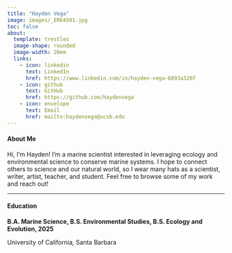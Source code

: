 ```yaml
---
title: "Hayden Vega" 
image: images/_ERK4501.jpg
toc: false 
about: 
  template: trestles
  image-shape: rounded
  image-width: 20em 
  links:
    - icon: linkedin 
      text: LinkedIn
      href: https://www.linkedin.com/in/hayden-vega-6893a3207
    - icon: github
      text: GitHub
      href: https://github.com/haydenvega
    - icon: envelope
      text: Email
      href: mailto:haydenvega@ucsb.edu
---
```

#### About Me
Hi, I'm Hayden! I'm a marine scientist interested in leveraging ecology and environmental science to conserve marine systems. I hope to connect others to science and our natural world, so I wear many hats as a scientist, writer, artist, teacher, and student. Feel free to browse some of my work and reach out!

------------------------------------------------------------------------

#### Education

<p class="custom-subtitle">

**B.A. Marine Science, B.S. Environmental Studies, B.S. Ecology and Evolution, 2025**

</p>

<p class="custom-subtitle2">

University of California, Santa Barbara

</p>


